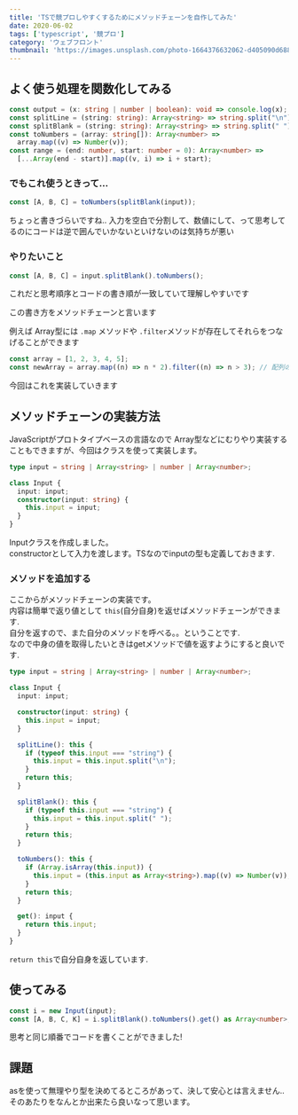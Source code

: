 ```yaml
---
title: 'TSで競プロしやすくするためにメソッドチェーンを自作してみた'
date: 2020-06-02
tags: ['typescript', '競プロ']
category: 'ウェブフロント'
thumbnail: 'https://images.unsplash.com/photo-1664376632062-d405090d6880?crop=entropy&cs=tinysrgb&fit=max&fm=jpg&ixid=MnwzNzQ1NzR8MHwxfHJhbmRvbXx8fHx8fHx8fDE2NjY1MjkzNDQ&ixlib=rb-4.0.3&q=80&w=1080'
---
```


## よく使う処理を関数化してみる

```typescript
const output = (x: string | number | boolean): void => console.log(x);
const splitLine = (string: string): Array<string> => string.split("\n");
const splitBlank = (string: string): Array<string> => string.split(" ");
const toNumbers = (array: string[]): Array<number> =>
  array.map((v) => Number(v));
const range = (end: number, start: number = 0): Array<number> =>
  [...Array(end - start)].map((v, i) => i + start);
```

### でもこれ使うときって...

```typescript
const [A, B, C] = toNumbers(splitBlank(input));
```

ちょっと書きづらいですね.. 入力を空白で分割して、数値にして、って思考してるのにコードは逆で囲んでいかないといけないのは気持ちが悪い

### やりたいこと

```typescript
const [A, B, C] = input.splitBlank().toNumbers();
```

これだと思考順序とコードの書き順が一致していて理解しやすいです

この書き方をメソッドチェーンと言います

例えば Array型には `.map` メソッドや `.filter`メソッドが存在してそれらをつなげることができます

```typescript
const array = [1, 2, 3, 4, 5];
const newArray = array.map((n) => n * 2).filter((n) => n > 3); // 配列の中身を2倍して3以上のものだけを取り出す
```

今回はこれを実装していきます

## メソッドチェーンの実装方法

JavaScriptがプロトタイプベースの言語なので Array型などにむりやり実装することもできますが、今回はクラスを使って実装します。

```typescript
type input = string | Array<string> | number | Array<number>;

class Input {
  input: input;
  constructor(input: string) {
    this.input = input;
  }
}
```

Inputクラスを作成しました。\
constructorとして入力を渡します。TSなのでinputの型も定義しておきます.

### メソッドを追加する

ここからがメソッドチェーンの実装です。\
内容は簡単で返り値として `this`(自分自身)を返せばメソッドチェーンができます.\
自分を返すので、また自分のメソッドを呼べる。。ということです.\
なので中身の値を取得したいときはgetメソッドで値を返すようにすると良いです.

```typescript
type input = string | Array<string> | number | Array<number>;

class Input {
  input: input;

  constructor(input: string) {
    this.input = input;
  }

  splitLine(): this {
    if (typeof this.input === "string") {
      this.input = this.input.split("\n");
    }
    return this;
  }

  splitBlank(): this {
    if (typeof this.input === "string") {
      this.input = this.input.split(" ");
    }
    return this;
  }

  toNumbers(): this {
    if (Array.isArray(this.input)) {
      this.input = (this.input as Array<string>).map((v) => Number(v));
    }
    return this;
  }

  get(): input {
    return this.input;
  }
}
```

`return this`で自分自身を返しています.

## 使ってみる

```typescript
const i = new Input(input);
const [A, B, C, K] = i.splitBlank().toNumbers().get() as Array<number>;
```

思考と同じ順番でコードを書くことができました!

## 課題

asを使って無理やり型を決めてるところがあって、決して安心とは言えません..\
そのあたりをなんとか出来たら良いなって思います。
